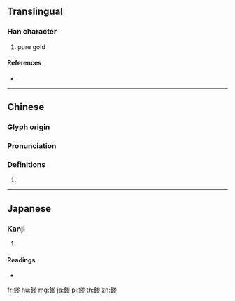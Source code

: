 {{character info/new}}
{{also|镠}}
==Translingual==

===Han character===
{{Han char|rn=167|rad=金|as=11|sn=19|four=87122|canj=CSMH}}

# pure gold

====References====
* {{Han ref|kx=1319.200|dkj=40789|dj=1819.200|hdz=64253.040|uh=93D0|ud=37840|bh=F365|bd=62309}}

----

==Chinese==
{{zh-forms|s=镠}}

===Glyph origin===
{{Han etym}}

===Pronunciation===
{{zh-pron
|m=liáo
|c=lau4
|mc=y
|oc=y
|cat=
}}

===Definitions===
{{zh-hanzi}}

# {{rfdef|zh}}

----

==Japanese==

===Kanji===
{{ja-kanji|grade=|rs=金11}}

# {{defn|lang=ja|sort=金11}}

====Readings====
* {{ja-readings|on=[[りゅう]] (ryū)|kun=|nanori=}}

[[fr:鏐]]
[[hu:鏐]]
[[mg:鏐]]
[[ja:鏐]]
[[pl:鏐]]
[[th:鏐]]
[[zh:鏐]]